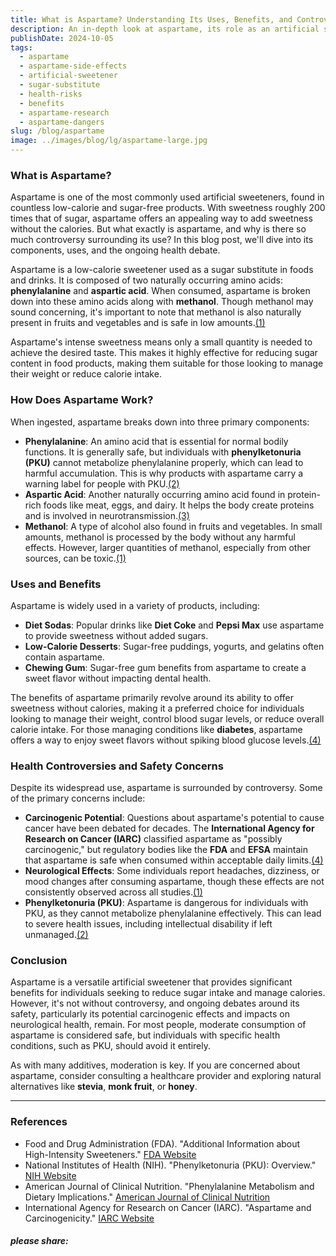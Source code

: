 ```yaml
---
title: What is Aspartame? Understanding Its Uses, Benefits, and Controversies
description: An in-depth look at aspartame, its role as an artificial sweetener, and the ongoing controversies surrounding its safety.
publishDate: 2024-10-05
tags:
  - aspartame
  - aspartame-side-effects
  - artificial-sweetener
  - sugar-substitute
  - health-risks
  - benefits
  - aspartame-research
  - aspartame-dangers
slug: /blog/aspartame
image: ../images/blog/lg/aspartame-large.jpg
---
```


### What is Aspartame?

Aspartame is one of the most commonly used artificial sweeteners, found in countless low-calorie and sugar-free products. With sweetness roughly 200 times that of sugar, aspartame offers an appealing way to add sweetness without the calories. But what exactly is aspartame, and why is there so much controversy surrounding its use? In this blog post, we'll dive into its components, uses, and the ongoing health debate.

Aspartame is a low-calorie sweetener used as a sugar substitute in foods and drinks. It is composed of two naturally occurring amino acids: **phenylalanine** and **aspartic acid**. When consumed, aspartame is broken down into these amino acids along with **methanol**. Though methanol may sound concerning, it's important to note that methanol is also naturally present in fruits and vegetables and is safe in low amounts.[(1)](#ref "FDA (2024)")

Aspartame's intense sweetness means only a small quantity is needed to achieve the desired taste. This makes it highly effective for reducing sugar content in food products, making them suitable for those looking to manage their weight or reduce calorie intake.

### How Does Aspartame Work?

When ingested, aspartame breaks down into three primary components:

*   **Phenylalanine**: An amino acid that is essential for normal bodily functions. It is generally safe, but individuals with **phenylketonuria (PKU)** cannot metabolize phenylalanine properly, which can lead to harmful accumulation. This is why products with aspartame carry a warning label for people with PKU.[(2)](#ref "NIH (2024)")
*   **Aspartic Acid**: Another naturally occurring amino acid found in protein-rich foods like meat, eggs, and dairy. It helps the body create proteins and is involved in neurotransmission.[(3)](#ref "American Journal of Clinical Nutrition (2024)")
*   **Methanol**: A type of alcohol also found in fruits and vegetables. In small amounts, methanol is processed by the body without any harmful effects. However, larger quantities of methanol, especially from other sources, can be toxic.[(1)](#ref "FDA (2024)")

### Uses and Benefits

Aspartame is widely used in a variety of products, including:

*   **Diet Sodas**: Popular drinks like **Diet Coke** and **Pepsi Max** use aspartame to provide sweetness without added sugars.
*   **Low-Calorie Desserts**: Sugar-free puddings, yogurts, and gelatins often contain aspartame.
*   **Chewing Gum**: Sugar-free gum benefits from aspartame to create a sweet flavor without impacting dental health.

The benefits of aspartame primarily revolve around its ability to offer sweetness without calories, making it a preferred choice for individuals looking to manage their weight, control blood sugar levels, or reduce overall calorie intake. For those managing conditions like **diabetes**, aspartame offers a way to enjoy sweet flavors without spiking blood glucose levels.[(4)](#ref "IARC (2024)")

### Health Controversies and Safety Concerns

Despite its widespread use, aspartame is surrounded by controversy. Some of the primary concerns include:

*   **Carcinogenic Potential**: Questions about aspartame's potential to cause cancer have been debated for decades. The **International Agency for Research on Cancer (IARC)** classified aspartame as "possibly carcinogenic," but regulatory bodies like the **FDA** and **EFSA** maintain that aspartame is safe when consumed within acceptable daily limits.[(4)](#ref "IARC (2024)")
*   **Neurological Effects**: Some individuals report headaches, dizziness, or mood changes after consuming aspartame, though these effects are not consistently observed across all studies.[(1)](#ref "FDA (2024)")
*   **Phenylketonuria (PKU)**: Aspartame is dangerous for individuals with PKU, as they cannot metabolize phenylalanine effectively. This can lead to severe health issues, including intellectual disability if left unmanaged.[(2)](#ref "NIH (2024)")

### Conclusion

Aspartame is a versatile artificial sweetener that provides significant benefits for individuals seeking to reduce sugar intake and manage calories. However, it's not without controversy, and ongoing debates around its safety, particularly its potential carcinogenic effects and impacts on neurological health, remain. For most people, moderate consumption of aspartame is considered safe, but individuals with specific health conditions, such as PKU, should avoid it entirely.

As with many additives, moderation is key. If you are concerned about aspartame, consider consulting a healthcare provider and exploring natural alternatives like **stevia**, **monk fruit**, or **honey**.

* * *

### References

*   Food and Drug Administration (FDA). "Additional Information about High-Intensity Sweeteners." [FDA Website](https://www.fda.gov/food/food-additives-petitions/additional-information-about-high-intensity-sweeteners-permitted-use-food-united-states)
*   National Institutes of Health (NIH). "Phenylketonuria (PKU): Overview." [NIH Website](https://www.nih.gov)
*   American Journal of Clinical Nutrition. "Phenylalanine Metabolism and Dietary Implications." [American Journal of Clinical Nutrition](https://academic.oup.com/ajcn)
*   International Agency for Research on Cancer (IARC). "Aspartame and Carcinogenicity." [IARC Website](https://www.iarc.fr/)

  

##### please share:
